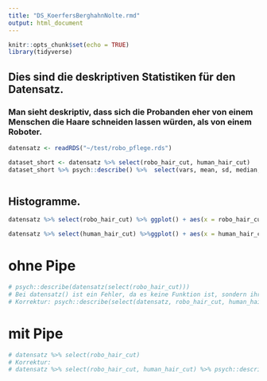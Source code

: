 ```yaml
---
title: "DS_KoerfersBerghahnNolte.rmd"
output: html_document
---
```


```r
knitr::opts_chunk$set(echo = TRUE)
library(tidyverse)
```

## Dies sind die deskriptiven Statistiken für den Datensatz.
### Man sieht deskriptiv, dass sich die Probanden eher von einem Menschen die Haare schneiden lassen würden, als von einem Roboter.
```r
datensatz <- readRDS("~/test/robo_pflege.rds")

dataset_short <- datensatz %>% select(robo_hair_cut, human_hair_cut) 
dataset_short %>% psych::describe() %>%  select(vars, mean, sd, median, min, max)



```
## Histogramme.
```r
datensatz %>% select(robo_hair_cut) %>% ggplot() + aes(x = robo_hair_cut) + geom_bar()

datensatz %>% select(human_hair_cut) %>%ggplot() + aes(x = human_hair_cut) + geom_bar()
```


# ohne Pipe
```r
# psych::describe(datensatz(select(robo_hair_cut)))
# Bei datensatz() ist ein Fehler, da es keine Funktion ist, sondern ihre Tabelle.
# Korrektur: psych::describe(select(datensatz, robo_hair_cut, human_hair_cut))
```
# mit Pipe
```r
# datensatz %>% select(robo_hair_cut)
# Korrektur: 
# datensatz %>% select(robo_hair_cut, human_hair_cut) %>% psych::describe()
```